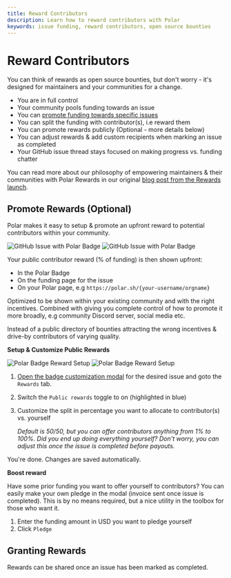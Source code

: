 ```yaml
---
title: Reward Contributors
description: Learn how to reward contributors with Polar
keywords: issue funding, reward contributors, open source bounties
---
```


# Reward Contributors

You can think of rewards as open source bounties, but don't worry - it's designed for
maintainers and your communities for a change.

- You are in full control
- Your community pools funding towards an issue
- You can [promote funding towards specific
  issues](/docs/issue-funding/workflow)
- You can split the funding with contributor(s), i.e reward them
- You can promote rewards publicly (Optional - more details below)
- You can adjust rewards & add custom recipients when marking an issue as
  completed
- Your GitHub issue thread stays focused on making progress vs. funding chatter

You can read more about our philosophy of empowering maintainers & their
communities with Polar Rewards in our original [blog post from the Rewards launch](https://blog.polar.sh/introducing-rewards/).

## Promote Rewards (Optional)

Polar makes it easy to setup & promote an upfront reward to
potential contributors within your community.

![GitHub Issue with Polar Badge](../gh-badged.dark.jpg)
![GitHub Issue with Polar Badge](../gh-badged.light.jpg)

Your public contributor reward (% of funding) is then shown upfront:

- In the Polar Badge
- On the funding page for the issue
- On your Polar page, e.g `https://polar.sh/{your-username/orgname}`

Optimized to be shown within your existing community and with the right
incentives. Combined with giving you complete control of how to promote it more
broadly, e.g community Discord server, social media etc.

Instead of a public directory of bounties attracting the wrong incentives &
drive-by contributors of varying quality.

**Setup & Customize Public Rewards**

![Polar Badge Reward Setup](../polar-issue-rewards.light.jpg)
![Polar Badge Reward Setup](../polar-issue-rewards.dark.jpg)

1. [Open the badge customization
   modal](/docs/issue-funding/workflow/#customize) for the desired issue and goto the
   `Rewards` tab.
2. Switch the `Public rewards` toggle to on (highlighted in blue)
3. Customize the split in percentage you want to allocate to contributor(s) vs.
   yourself

   _Default is 50/50, but you can offer contributors anything from 1% to 100%.
   Did you end up doing everything yourself? Don't worry, you can adjust this
   once the issue is completed before payouts._

You're done. Changes are saved automatically.

**Boost reward**

Have some prior funding you want to offer yourself to contributors? You can
easily make your own pledge in the modal (invoice sent once issue is completed).
This is by no means required, but a nice utility in the toolbox for those who
want it.

1. Enter the funding amount in USD you want to pledge yourself
2. Click `Pledge`

## Granting Rewards

Rewards can be shared once an issue has been marked as completed.
